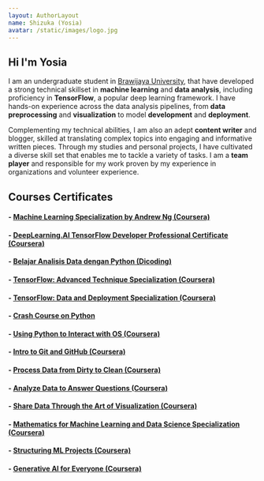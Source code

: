 ```yaml
---
layout: AuthorLayout
name: Shizuka (Yosia)
avatar: /static/images/logo.jpg
---
```



## Hi <Twemoji emoji="waving hand" /> I'm Yosia

I am an undergraduate student in [Brawijaya University](https://filkom.ub.ac.id/), that have developed a strong technical skillset 
in **machine learning** and **data analysis**, including 
proficiency in **TensorFlow**, a popular deep learning framework. I have hands-on experience across the data analysis pipelines, from 
**data preprocessing** and **visualization** to model **development** and **deployment**. 

Complementing my technical abilities, 
I am also an adept **content writer** and blogger, skilled at translating complex topics into engaging and informative written pieces. 
Through my studies and personal projects, I have cultivated a diverse skill set that enables me to tackle a variety of tasks. 
I am a **team player** and responsible for my work proven by my experience in organizations and volunteer experience.

## Courses Certificates

#### - [Machine Learning Specialization by Andrew Ng (Coursera)](https://coursera.org/share/8db33db3f333624c44ff2f8ad19a8323)
#### - [DeepLearning.AI TensorFlow Developer Professional Certificate (Coursera)](https://coursera.org/share/bfc6ffe8c268389d884f7f8b7ef7644d)
#### - [Belajar Analisis Data dengan Python (Dicoding)](https://www.dicoding.com/certificates/EYX40NRNWPDL)
#### - [TensorFlow: Advanced Technique Specialization (Coursera)](https://coursera.org/share/ce4de4adce105beb082bc45b9c399d2b)
#### - [TensorFlow: Data and Deployment Specialization (Coursera)](https://coursera.org/share/e77598aa71748ff1b980a3d243ce336a)
#### - [Crash Course on Python](https://coursera.org/share/b931133431adfcb08a8d9740992d5188)
#### - [Using Python to Interact with OS (Coursera)](https://coursera.org/share/a0c0e890c4a1c655834530dd287ccd4a)
#### - [Intro to Git and GitHub (Coursera)](https://coursera.org/share/8a2aaad4f5231ee5662541437e82ae9e)
#### - [Process Data from Dirty to Clean (Coursera)](https://coursera.org/share/4c1e1c30d7337fe8385b2d098e7e1202)
#### - [Analyze Data to Answer Questions (Coursera)](https://coursera.org/share/4fb2c4bfe2f448d30a690088886b4ac8)
#### - [Share Data Through the Art of Visualization (Coursera)](https://coursera.org/share/2e48b6d60b53da987c7d4cae194ff506)
#### - [Mathematics for Machine Learning and Data Science Specialization (Coursera)](https://coursera.org/share/b54edfeaad9bc25e110b0c2ecfc9d4ce)
#### - [Structuring ML Projects (Coursera)](https://coursera.org/share/80b4ddc27c56ca6257ab8ba294f1afcd)
#### - [Generative AI for Everyone (Coursera)](https://coursera.org/share/837c98ce3aeab60772d76d9ea4097e08)


